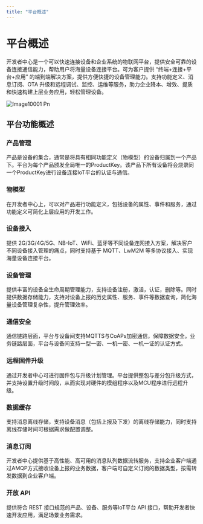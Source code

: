 ```yaml
---
title: "平台概述"
---
```


# 平台概述

开发者中心是一个可以快速连接设备和企业系统的物联网平台，提供安全可靠的设备连接通信能力，帮助用户将海量设备连接平台。可为客户提供 “终端\+连接\+平台\+应用” 的端到端解决方案，提供方便快捷的设备管理能力。支持功能定义、消息订阅、OTA 升级和远程调试、监控、运维等服务，助力企业降本、增效、提质和快速构建上层业务应用，轻松管理设备。

![Image10001 Pn](/images/image10001.png)

## **平台功能**概述

### 产品管理

产品是设备的集合，通常是将具有相同功能定义（物模型）的设备归属到一个产品下。平台为每个产品颁发全局唯一的ProductKey。该产品下所有设备将会烧录同一个ProductKey进行设备连接IoT平台的认证与通信。

### 物模型

在开发者中心上，可以对产品进行功能定义，包括设备的属性、事件和服务，通过功能定义可简化上层应用的开发工作。

### 设备接入

提供 2G/3G/4G/5G、NB-IoT、WiFi、蓝牙等不同设备连网接入方案，解决客户不同设备接入管理的痛点，同时支持基于 MQTT、LwM2M 等多协议接入、实现海量设备连接平台。

### 设备管理

提供丰富的设备全生命周期管理能力，支持设备注册，激活，认证，删除等。同时提供数据存储能力，支持对设备上报的历史属性、服务、事件等数据查询，简化海量设备管理复杂性，提升管理效率。

### 通信安全

通信链路层面，平台与设备间支持MQTTS与CoAPs加密通信，保障数据安全。业务链路层面，平台与设备间支持一型一密、一机一密、一机一证的认证方式。

### 远程固件升级

通过开发者中心可进行固件包与升级计划管理。平台提供整包与差分包升级方式，并支持设置升级时间段，从而实现对硬件的模组程序以及MCU程序进行远程升级。

### 数据缓存

支持消息离线存储，支持设备消息（包括上报及下发）的离线存储能力，同时支持离线存储时间可根据需求做配置调整。

### 消息订阅

开发者中心提供基于高性能、高可用的消息队列数据流转服务，支持企业客户端通过AMQP方式接收设备上报的业务数据，客户端可自定义订阅的数据类型，按需转发数据到企业客户端。

### 开放 API

提供符合 REST 接口规范的产品、设备、服务等IoT平台 API 接口，帮助开发者快速开发应用，满足场景业务需求。